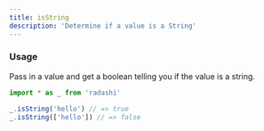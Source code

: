 ```yaml
---
title: isString
description: 'Determine if a value is a String'
---
```


### Usage

Pass in a value and get a boolean telling you if the value is a string.

```ts
import * as _ from 'radashi'

_.isString('hello') // => true
_.isString(['hello']) // => false
```
